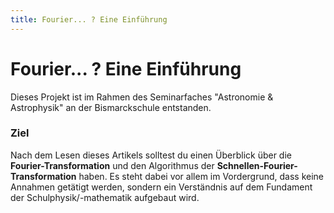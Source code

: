 ```yaml
---
title: Fourier... ? Eine Einführung
---
```



# Fourier... ? Eine Einführung

<Callout emoji="💡">
  Dieses Projekt ist im Rahmen des Seminarfaches "Astronomie & Astrophysik" an
  der Bismarckschule entstanden.
</Callout>

### Ziel

Nach dem Lesen dieses Artikels solltest du einen Überblick über die **Fourier-Transformation** und den Algorithmus der **Schnellen-Fourier-Transformation** haben. Es steht dabei vor allem im Vordergrund, dass keine Annahmen getätigt werden,
sondern ein Verständnis auf dem Fundament der Schulphysik/-mathematik aufgebaut wird.
